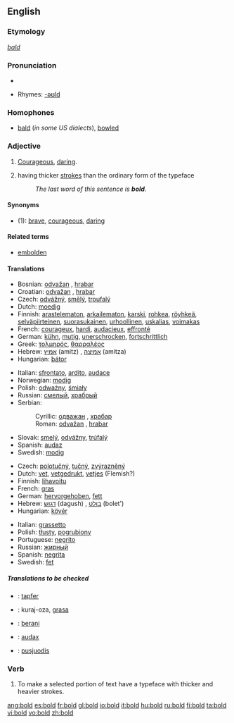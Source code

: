 {{wikipediapl}}
==English==

===Etymology===
{{OE.}} ''[[bald]]''

===Pronunciation===
*{{audio|en-us-bold.ogg|Audio (US)}}

*Rhymes: [[Rhymes:English:-əʊld|-əʊld]]

===Homophones===
*[[bald]] (''in some US dialects''), [[bowl]]ed

===Adjective===
{{en-adj|er}}

# [[courageous|Courageous]], [[daring]].
# {{cattag|of a typeface}} having thicker [[stroke]]s than the ordinary form of the typeface
#: ''The last word of this sentence is '''bold'''.''

====Synonyms====
*(1): [[brave]], [[courageous]], [[daring]]

====Related terms====
*[[embolden]]

====Translations====
{{trans-top|Courageous, daring}}
*Bosnian: [[odvažan]] {{m}}, [[hrabar]] {{m}}
*Croatian: [[odvažan]] {{m}}, [[hrabar]] {{m}}
*Czech: [[odvážný]], [[smělý]], [[troufalý]]
*Dutch: [[moedig]]
*Finnish: [[arastelematon]], [[arkailematon]], [[karski]], [[rohkea]], [[röyhkeä]], [[selväpiirteinen]], [[suorasukainen]], [[urhoollinen]], [[uskalias]], [[voimakas]]
*French: [[courageux]], [[hardi]], [[audacieux]], [[effronté]]
*German: [[kühn]], [[mutig]], [[unerschrocken]], [[fortschrittlich]]
*Greek: [[τολμηρός]], [[θαρραλέος]]
*Hebrew: [[אמיץ]] (amitz) {{m}}, [[אמיצה]] (amitza) {{f}}
*Hungarian: [[bátor]]
{{trans-mid}}
*Italian: [[sfrontato]], [[ardito]], [[audace]]
*Norwegian: [[modig]]
*Polish: [[odważny]], [[śmiały]]
*Russian: [[смелый]], [[храбрый]]
*Serbian:
*:Cyrillic: [[одважан]] {{m}}, [[храбар]] {{m}}
*:Roman: [[odvažan]] {{m}}, [[hrabar]] {{m}}
*Slovak: [[smelý]], [[odvážny]], [[trúfalý]]
*Spanish: [[audaz]]
*Swedish: [[modig]]
{{trans-bottom}}

{{trans-top|having thicker strokes than the ordinary form of the typeface}}
*Czech: [[:cs:polotučný|polotučný]], [[:cs:tučný|tučný]], [[:cs:zvýrazněný|zvýrazněný]]
*Dutch: [[vet]], [[vetgedrukt]], [[vetjes]] (Flemish?)
*Finnish: [[lihavoitu]]
*French: [[gras]]
*German: [[hervorgehoben]], [[fett]]
*Hebrew: [[דגוש]] (dagush) {{m}}, [[בולט]] (bolet') {{m}}
*Hungarian: [[kövér]]
{{trans-mid}}
*Italian: [[grassetto]]
*Polish: [[tłusty]], [[pogrubiony]]
*Portuguese: [[negrito]]
*Russian: [[жирный]]
*Spanish: [[negrita]]
*Swedish: [[fet]]
{{trans-bottom}}

=====Translations to be checked=====
{{checktrans}}
{{top}}
*{{ttbc|German}}: [[tapfer]]
*{{ttbc|Ido}}: kuraj-oza, [[grasa]]
*{{ttbc|Indonesian}}: [[:id:berani|berani]]
{{mid}}
*{{ttbc|Latin}}: [[audax]]
*{{ttbc|Lithuanian}}: [[pusjuodis]]
{{bottom}}

===Verb===
{{en-verb}}

# To make a selected portion of text have a typeface with thicker and heavier strokes.

[[ang:bold]]
[[es:bold]]
[[fr:bold]]
[[gl:bold]]
[[io:bold]]
[[it:bold]]
[[hu:bold]]
[[ru:bold]]
[[fi:bold]]
[[ta:bold]]
[[vi:bold]]
[[vo:bold]]
[[zh:bold]]